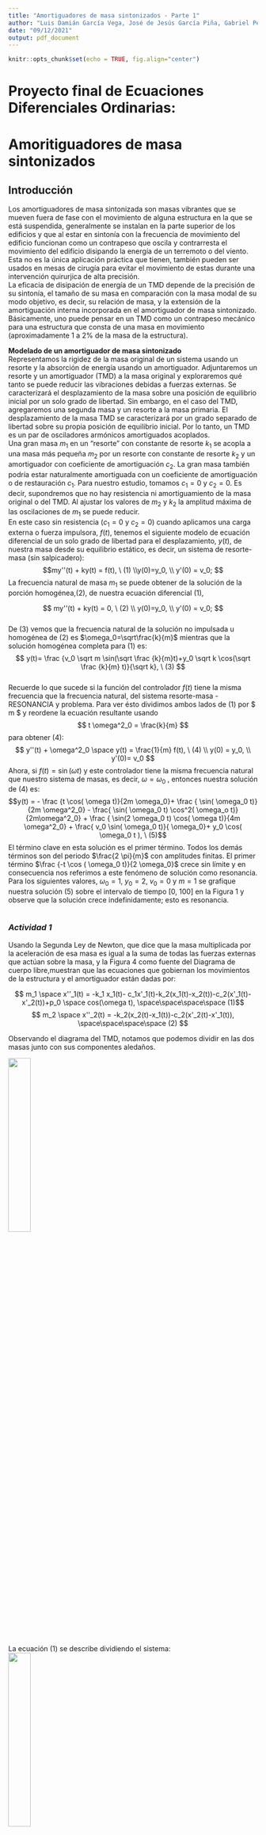 ```yaml
---
title: "Amortiguadores de masa sintonizados - Parte 1"
author: "Luis Damián García Vega, José de Jesús García Piña, Gabriel Peytral Borja"
date: "09/12/2021"
output: pdf_document
---
```


```r
knitr::opts_chunk$set(echo = TRUE, fig.align="center")
```

\newcommand{\bcenter}{\begin{center}}
\newcommand{\ecenter}{\end{center}}

\bcenter
# Proyecto final de Ecuaciones Diferenciales Ordinarias: 
# Amoritiguadores de masa sintonizados
\ecenter

## **Introducción**
Los amortiguadores de masa sintonizada son masas vibrantes que se mueven fuera de fase con el movimiento de alguna estructura en la que se está suspendida, generalmente se instalan en la parte superior de los edificios y que al estar en sintonía con la frecuencia de movimiento del edificio funcionan como un contrapeso que oscila y contrarresta el movimiento del edificio disipando la energía de un terremoto o del viento.  
Esta no es la única aplicación práctica que tienen, también pueden ser usados en mesas de cirugía para evitar el movimiento de estas durante una intervención quirurjica de alta precisión.   
La eficacia de disipación de energía de un TMD depende de la precisión de su sintonía, el tamaño de su masa en comparación con la masa modal de su modo objetivo, es decir, su relación de masa, y la extensión de la amortiguación interna incorporada en el amortiguador de masa sintonizado.  
Básicamente, uno puede pensar en un TMD como un contrapeso mecánico para una estructura que consta de una masa en movimiento (aproximadamente 1 a 2% de la masa de la estructura). 

**Modelado de un amortiguador de masa sintonizado**  
Representamos la rigidez de la masa original de un sistema usando un resorte y la absorción de energía usando un amortiguador. Adjuntaremos un resorte y un amortiguador (TMD) a la masa original y exploraremos qué tanto se puede reducir las vibraciones debidas a fuerzas externas. Se caracterizará el desplazamiento de la masa sobre una posición de equilibrio inicial por un solo grado de libertad. Sin embargo, en el caso del TMD, agregaremos una segunda masa y un resorte a la masa primaria. El desplazamiento de la masa TMD se caracterizará por un grado separado de libertad sobre su propia posición de equilibrio inicial. Por lo tanto, un TMD es un par de osciladores armónicos amortiguados acoplados.  
Una gran masa $m_1$ en un "resorte" con constante de resorte $k_1$ se acopla a una masa más pequeña $m_2$ por un resorte con constante de resorte $k_2$ y un amortiguador con coeficiente de amortiguación $c_2$. La gran masa también podría estar naturalmente amortiguada con un coeficiente de amortiguación o de restauración $c_1$. Para nuestro estudio, tomamos $c_1 = 0$ y $c_2 = 0$. Es decir, supondremos que no hay resistencia ni amortiguamiento de la masa original o del TMD. Al ajustar los valores de $m_2$ y $k_2$ la amplitud máxima de las oscilaciones de $m_1$ se puede reducir.  
En este caso sin resistencia ($c_1 = 0$ y $c_2 = 0$) cuando aplicamos una carga externa o fuerza impulsora, $f(t)$, tenemos el siguiente modelo de ecuación diferencial de un solo grado de libertad para el desplazamiento, $y(t)$, de nuestra masa desde su equilibrio estático, es decir, un sistema de resorte-masa (sin salpicadero):
$$my''(t) + ky(t) = f(t), \ (1) \\y(0)=y_0, \\ y'(0) = v_0; $$
La frecuencia natural de masa $m_1$ se puede obtener de la solución de la porción homogénea,(2), de nuestra ecuación diferencial (1),

$$ my''(t) + ky(t) = 0, \ (2) \\ y(0)=y_0, \\  y'(0) = v_0; $$  
De (3) vemos que la frecuencia natural de la solución no impulsada u homogénea de (2) es $\omega_0=\sqrt\frac{k}{m}$ mientras que la solución homogénea completa para (1) es:  
$$ y(t)= \frac {v_0 \sqrt m \sin(\sqrt \frac {k}{m}t)+y_0 \sqrt k \cos(\sqrt \frac {k}{m} t)}{\sqrt k}, \ (3) $$  
Recuerde lo que sucede si la función del controlador $f(t)$ tiene la misma frecuencia que la frecuencia natural, del sistema resorte-masa - RESONANCIA y problema. Para ver ésto dividimos ambos lados de (1) por $ m $ y reordene la ecuación resultante usando $$ t \omega^2_0 = \frac{k}{m} $$ para obtener (4):
$$ y''(t) + \omega^2_0 \space y(t) = \frac{1}{m} f(t), \ (4) \\ y(0) = y_0,  \\ y'(0)= v_0 $$
Ahora, si $f(t) = \sin ( \omega t)$ y este controlador tiene la misma frecuencia natural que nuestro sistema de masas, es decir, $\omega = \omega_0$ , entonces nuestra solución de (4) es:
$$y(t) = - \frac {t \cos( \omega t)}{2m \omega_0}+ \frac { \sin( \omega_0 t)}{2m \omega^2_0} - \frac{ \sin( \omega_0 t) \cos^2( \omega_o t)}{2m\omega^2_0} + \frac { \sin(2 \omega_0 t) \cos( \omega t)}{4m \omega^2_0} + \frac{ v_0 \sin( \omega_0 t)}{ \omega_0}+ y_0 \cos( \omega_0 t ), \ (5)$$
El término clave en esta solución es el primer término. Todos los demás términos son del periodo $\frac{2 \pi}{m}$ con amplitudes finitas. El primer término $\frac {-t \cos ( \omega_0 t)}{2 \omega_0}$ crece sin límite y en consecuencia nos referimos a este fenómeno de solución como resonancia. Para los siguientes valores, $\omega_0 = 1$, $y_0 = 2$, $v_0 = 0$ y $m = 1$ se grafique nuestra solución (5) sobre el intervalo de tiempo [0, 100] en la Figura 1 y observe que la solución crece indefinidamente; esto es resonancia.

```r

```


### *Actividad 1*
Usando la Segunda Ley de Newton, que dice que la masa multiplicada por la aceleración de esa masa es igual a la suma de todas las fuerzas externas que actúan sobre la masa, y la Figura 4 como fuente del Diagrama de cuerpo libre,muestran que las ecuaciones que gobiernan los movimientos de la estructura y el amortiguador están dadas por:

$$ m_1 \space x''_1(t) = -k_1 x_1(t)- c_1x'_1(t)-k_2(x_1(t)-x_2(t))-c_2(x'_1(t)-x'_2(t))+p_0 \space cos(\omega t), \space\space\space\space (1)$$
$$ m_2 \space x''_2(t) = -k_2(x_2(t)-x_1(t))-c_2(x'_2(t)-x'_1(t)), \space\space\space\space (2) $$

Observando el diagrama del TMD, notamos que podemos dividir en las dos masas junto con sus componentes aledaños.  

![](Diagrama_1.PNG){width=30% height=30%}

La ecuación (1) se describe dividiendo el sistema:   
![](Act_1_1.PNG){width=30% height=30%}  
$$F_0m_1 + F_1c_1+F_2k_1+F_3k_2+F_4c_2=P_0 \cos( \omega t)$$
Puesto que $x(t)$ está en unidades de fuerza, sustituímos las diferentes formulas y obtenemos (1)  
La ecuación (2) se da mediante el siguiente diagrama:  
![](Act_1_2.PNG){width=30% height=30%}  
$$F_0m_2 +F_2k_2+F_3c_2=0$$
Por lo tanto las ecuaciones iniciales se dan mediante la 2da ley de Newton, sustituendo la suma de todas las fuerzas. 


### *Actividad 2*
a) Determine la forma de las ecuaciones de la actividad anterior cuando $c_1 = 0$ y $c_2 = 0$.  
$$ m_1 \space x''_1(t) = -k_1 x_1(t)-k_2(x_1(t)-x_2(t))+p_0 \space cos(\omega t), \space\space\space\space (1^*)$$
$$ m_2 \space x''_2(t) = -k_2(x_2(t)-x_1(t)), \space\space\space\space (2^*) $$

b) En el sistema resultante use $m_1 = 10$ y $k_1 = 90$ con $y(0) = 0$ y $y''(0) = 0$, mientras que $f(t) =10 \space\space \cos (3t)$ y establezca $m_2 = 1$ con $k_2 = 0$, es decir, retirando el segundo sistema de masas. Explique los resultados de importancia física e impacto de los números 10, 90 y 3 en la oración anterior en términos del movimiento del oscilador inicial.  
$$ 10 \space x''_1(t) = -90 x_1(t))+10 \space cos(3t)$$  
$$ \space x''_2(t) = -x_1(t))  $$
Los valores de las variables del sistma nos proveen de información útil para interpretar nuestras ecuaciones. El valor de $k_2=0$ elimina por completo la constante del resorte quedándonos solamente con la fuerza aplicada a la estructura. El valor $m_1 = 10$ en contraste con $m_2 = 1$ nos indica que $m_2$ es el 10% de $m_1$. Esto es una relación de masa un poco exagerado en términos prácticos. El valor $k_1 = 90$ nos indica una constante alta que indica que requerirá una fuerza mayor para mover la masa. El valor de $\omega = 3$ nos indica que $k= 9m $ Es decir que la frecuencia natural da como resultado 3. 

c) Resuelva la ecuacion diferencia simple resultante para el movimiento de la masa $m_1$ durante un intervalo de tiempo de 20 unidades y grafique el desplazamiento de esa masa, $x_1(t)$, durante ese intervalo de tiempo. Explique las observaciones.  
  
Cálculos < >

d) En las ecuaciones de la actividad anterior use los valores $m_1=10$ y $k_1=90$ con $y(0)=0$ y $y'(0)=0$ mientras $f(t)=10 \space\space \cos (3t)$ y establezca $m_2=1$ con valores variables de $k_2$. Mantenga $c_1=0$ y $c_2=0$. ¿Qué observa en la amplitud máxima de la masa inicial $m_1$ cuando se cambia $k_2$? 

![](2_k2=0.1.jpg){width=30% height=30%}
![](2_k2=1.jpg){width=30% height=30%}
![](2_k2=10.jpg){width=30% height=30%}
![](2_k2=100.jpg){width=30% height=30%}
![](2_k2=1000.jpg){width=30% height=30%}
![](2_k2=10000.jpg){width=30% height=30%}

e) De (d) ¿cuál es el "mejor" valor de $k_2$? Asegúrese de definir la palabra "mejor".
f) Para obtener el mejor valor de $k_2$, determine el desplazamiento de amplitud máximo para la masa $m_1 ,\space\space x_1 (t)$ en un rango de frecuencias  

### *Actividad 3*
Consideremos otra configuración comparable a la Actividad 2 para la práctica. Observe que la masa $m_2$ es solo el 1% de la masa $m_1$, lo cual es bastante realista en el diseño estructural cuando se utilizan TMD.
a) Determine la forma de las ecuaciones de la actividad anterior cuando $c_1 = 0$ y $c_2 = 0$
b) En el sistema resultante use $m_1 = 10$ y $k_1 = 90$ con $y(0) = 0$ y $y'(0) = 0$ mientras $f(t) =10 \space\space \cos (3t)$ y ajuste $m_2 = 0.1$ con $k_2 = 0$, es decir, retire el segundo sistema de masa. Explique la importancia física e impacto de los números 10, 90 y 3 en la oración anterior en términos del movimiento del oscilador inicial.
c) Resuelva la ecuación diferencial simple resultante para el movimiento de la masa $m_1$ durante un intervalo de tiempo de 20 unidades y grafique el desplazamiento de esa masa, $x_1 (t)$, durante ese intervalo de tiempo. Explique las observaciones.  
*Cálculos:*  
<https://drive.google.com/file/d/1IIkrJmsNC-0gljtXQ_LOO4ae-1JUD1a6/view?usp=sharing>   
<https://drive.google.com/file/d/1IZ9YWFgteNLFU6vdUNTTepDHn0TNbrJn/view?usp=sharing>

d) En las ecuaciones de la actividad anterior use los valores $m_1=10$ y $k_1=90$ con $y(0)=0$ y $y'(0)=0$ mientras $f(t)=5 \space\space \cos (3t)$ y establezca $m_2=0.1$ con valores variables de $k_2$. Mantenga $c_1=0$ y $c_2=0$. ¿Qué observa en la amplitud máxima de la masa inicial $m_1$ cuando se cambia $k_2$? Defiende tu observación con datos y/o gráficas.  

![](3_k2=0.1.jpg){width=30% height=30%}
![](3_k2 =1.jpg){width=30% height=30%}
![](3_k2=10.jpg){width=30% height=30%}
![](3_k2=100.jpg){width=30% height=30%}
![](3_k2=1000.jpg){width=30% height=30%}
![](3_k2=10000.jpg){width=30% height=30%}


e) De (d) ¿cuál es el "mejor" valor de $k_2$? Asegúrese de definir la palabra "mejor".
f) Para obtener el mejor valor de $k_2$, determine el desplazamiento de amplitud máximo para la masa $m_1 ,\space\space x_1 (t)$en un rango de frecuencias  

### *Actividad 4*
Del material introductorio para este escenario ofrecido anteriormente y los análisis en las Actividades 2 y 3 realiza una descripción de cómo construir un TMD para detener los fenómenos de resonancia en el caso de las siguientes ecuaciones, que son el caso de las ecuaciones de la actividad 1 donde no hay amortiguamiento, es decir, $c_1 = 0$ y $c_2 = 0$:
$$ m_1 \space x''_1(t) = -k_1 x_1(t)-k_2(x_1(t)-x_2(t))+p_0 \space cos(\omega t), \space\space\space\space (1)$$
$$ m_2 \space x''_2(t) = -k_2(x_2(t)-x_1(t)), \space\space\space\space (2) $$  
Cálculos: 
<https://drive.google.com/file/d/1hOhWC6mFchmd_5QtLWcilslzbOfT_JI1/view?usp=sharing>